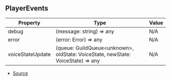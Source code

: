 ## PlayerEvents

| Property | Type | Value |
| ----------- | ----------- | ----------- |
| debug | (message: string) => any | N/A |
| error | (error: Error) => any | N/A |
| voiceStateUpdate | (queue: GuildQueue\<unknown>, oldState: VoiceState, newState: VoiceState) => any | N/A |


- [Source](https://github.com/Androz2091/discord-player/blob/451214b/packages/discord-player/src/types/types.ts#L186)
